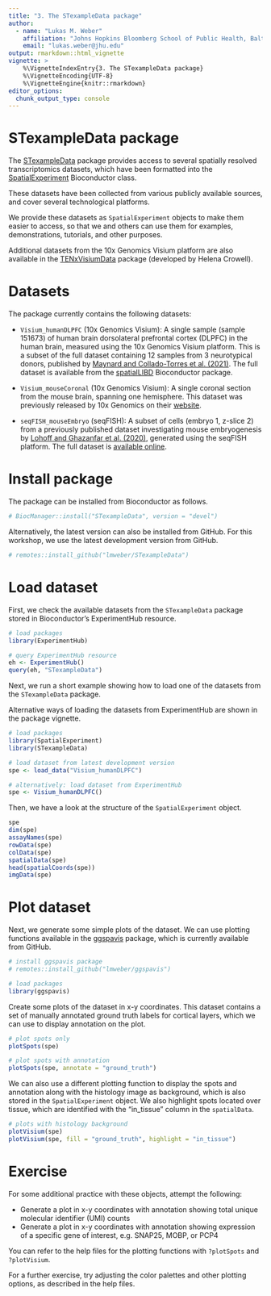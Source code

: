 ```yaml
---
title: "3. The STexampleData package"
author:
  - name: "Lukas M. Weber"
    affiliation: "Johns Hopkins Bloomberg School of Public Health, Baltimore, USA"
    email: "lukas.weber@jhu.edu"
output: rmarkdown::html_vignette
vignette: >
    %\VignetteIndexEntry{3. The STexampleData package}
    %\VignetteEncoding{UTF-8}
    %\VignetteEngine{knitr::rmarkdown}
editor_options: 
  chunk_output_type: console
---
```


# STexampleData package

The [STexampleData](http://bioconductor.org/packages/STexampleData) package provides access to several spatially resolved transcriptomics datasets, which have been formatted into the [SpatialExperiment](https://bioconductor.org/packages/SpatialExperiment) Bioconductor class.

These datasets have been collected from various publicly available sources, and cover several technological platforms.

We provide these datasets as `SpatialExperiment` objects to make them easier to access, so that we and others can use them for examples, demonstrations, tutorials, and other purposes.

Additional datasets from the 10x Genomics Visium platform are also available in the [TENxVisiumData](https://bioconductor.org/packages/TENxVisiumData) package (developed by Helena Crowell).


# Datasets

The package currently contains the following datasets:

- `Visium_humanDLPFC` (10x Genomics Visium): A single sample (sample 151673) of human brain dorsolateral prefrontal cortex (DLPFC) in the human brain, measured using the 10x Genomics Visium platform. This is a subset of the full dataset containing 12 samples from 3 neurotypical donors, published by [Maynard and Collado-Torres et al. (2021)](https://www.nature.com/articles/s41593-020-00787-0). The full dataset is available from the [spatialLIBD](http://bioconductor.org/packages/spatialLIBD) Bioconductor package.

- `Visium_mouseCoronal` (10x Genomics Visium): A single coronal section from the mouse brain, spanning one hemisphere. This dataset was previously released by 10x Genomics on their [website](https://support.10xgenomics.com/spatial-gene-expression/datasets/1.1.0/V1_Adult_Mouse_Brain).

- `seqFISH_mouseEmbryo` (seqFISH): A subset of cells (embryo 1, z-slice 2) from a previously published dataset investigating mouse embryogenesis by [Lohoff and Ghazanfar et al. (2020)](https://www.biorxiv.org/content/10.1101/2020.11.20.391896v1), generated using the seqFISH platform. The full dataset is [available online](https://marionilab.cruk.cam.ac.uk/SpatialMouseAtlas/).


# Install package

The package can be installed from Bioconductor as follows.

```r
# BiocManager::install("STexampleData", version = "devel")
```

Alternatively, the latest version can also be installed from GitHub. For this workshop, we use the latest development version from GitHub.

```r
# remotes::install_github("lmweber/STexampleData")
```


# Load dataset

First, we check the available datasets from the `STexampleData` package stored in Bioconductor's ExperimentHub resource.

```r
# load packages
library(ExperimentHub)
```

```r
# query ExperimentHub resource
eh <- ExperimentHub()
query(eh, "STexampleData")
```


Next, we run a short example showing how to load one of the datasets from the `STexampleData` package.

Alternative ways of loading the datasets from ExperimentHub are shown in the package vignette.

```r
# load packages
library(SpatialExperiment)
library(STexampleData)
```

```r
# load dataset from latest development version
spe <- load_data("Visium_humanDLPFC")

# alternatively: load dataset from ExperimentHub
spe <- Visium_humanDLPFC()
```


Then, we have a look at the structure of the `SpatialExperiment` object.

```r
spe
dim(spe)
assayNames(spe)
rowData(spe)
colData(spe)
spatialData(spe)
head(spatialCoords(spe))
imgData(spe)
```


# Plot dataset

Next, we generate some simple plots of the dataset. We can use plotting functions available in the [ggspavis](https://github.com/lmweber/ggspavis) package, which is currently available from GitHub.

```r
# install ggspavis package
# remotes::install_github("lmweber/ggspavis")
```

```r
# load packages
library(ggspavis)
```


Create some plots of the dataset in x-y coordinates. This dataset contains a set of manually annotated ground truth labels for cortical layers, which we can use to display annotation on the plot.

```r
# plot spots only
plotSpots(spe)
```

```r
# plot spots with annotation
plotSpots(spe, annotate = "ground_truth")
```


We can also use a different plotting function to display the spots and annotation along with the histology image as background, which is also stored in the `SpatialExperiment` object. We also highlight spots located over tissue, which are identified with the "in_tissue" column in the `spatialData`.

```r
# plots with histology background
plotVisium(spe)
plotVisium(spe, fill = "ground_truth", highlight = "in_tissue")
```


# Exercise

For some additional practice with these objects, attempt the following:

- Generate a plot in x-y coordinates with annotation showing total unique molecular identifier (UMI) counts
- Generate a plot in x-y coordinates with annotation showing expression of a specific gene of interest, e.g. SNAP25, MOBP, or PCP4

You can refer to the help files for the plotting functions with `?plotSpots` and `?plotVisium`.

For a further exercise, try adjusting the color palettes and other plotting options, as described in the help files.

<!-- Possible solution 1 -->
<!-- colData(spe)$sum <- colSums(counts(spe)) -->
<!-- plotVisium(spe, fill = "sum") -->

<!-- Possible solution 2 -->
<!-- id <- rowData(spe)$gene_id[which(rowData(spe)$gene_name == "PCP4")] -->
<!-- plotVisium(spe, fill = id, assay = "counts") -->

